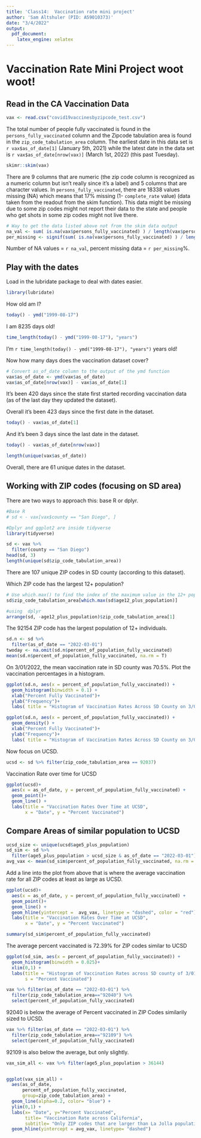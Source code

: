 ```yaml
---
title: 'Class14:  Vaccination rate mini project'
author: 'Sam Altshuler (PID: A59010373)'
date: "3/4/2022"
output:
  pdf_document:
    latex_engine: xelatex
---
```


# Vaccination Rate Mini Project woot woot!

## Read in the CA Vaccination Data
```r
vax <- read.csv("covid19vaccinesbyzipcode_test.csv")

```
The total number of people fully vaccinated is found in the `persons_fully_vaccinated` column and the Zipcode tabulation area is found in the `zip_code_tabulation_area` column. 
The earliest date in this data set is `r vax$as_of_date[1]` (January 5th, 2021) while the latest date in the data set is `r vax$as_of_date[nrow(vax)]` (March 1st, 2022) (this past Tuesday).

```r
skimr::skim(vax)
```

There are 9 columns that are numeric (the zip code column is recognized as a numeric column but isn't really since it's a label) and 5 columns that are character values. In `persons_fully_vaccinated`, there are 18338 values missing (NA) which means that 17% missing (1- `complete_rate` value) (data taken from the readout from the skim function). This data might be missing due to some zip codes might not report their data to the state and people who get shots in some zip codes might not live there.  
```r
# Way to get the data listed above not from the skim data output
na_val <- sum( is.na(vax$persons_fully_vaccinated) ) / length(vax$persons_fully_vaccinated)
per_missing <- signif(sum( is.na(vax$persons_fully_vaccinated) ) / length(vax$persons_fully_vaccinated)*100, 2)
```

Number of NA values = ` r na_val`, percent missing data = `r per_missing`%.

## Play with the dates
Load in the lubridate package to deal with dates easier.
```r
library(lubridate)
```
How old am I?
```r
today() - ymd("1999-08-17")
```
I am 8235 days old!

```r
time_length(today() - ymd("1999-08-17"), "years")
```
I'm `r time_length(today() - ymd("1999-08-17"), "years")`  years old!

Now how many days does the vaccination dataset cover?
```r
# Convert as_of_date column to the output of the ymd function
vax$as_of_date <- ymd(vax$as_of_date)
vax$as_of_date[nrow(vax)] - vax$as_of_date[1]
```
It's been 420 days since the state first started recording vaccination data (as of the last day they updated the dataset).

Overall it's been 423 days since the first date in the dataset.
```r
today() - vax$as_of_date[1]
```

And it's been 3 days since the last date in the dataset. 
```r
today() - vax$as_of_date[nrow(vax)]
```
```r
length(unique(vax$as_of_date))
```
Overall, there are 61 unique dates in the dataset.

## Working with ZIP codes (focusing on SD area)

There are two ways to approach this: base R or dplyr.
```r
#Base R
# sd < - vax[vax$county == "San Diego", ]
```
```r
#Dplyr and ggplot2 are inside tidyverse
library(tidyverse)
```

```r
sd <- vax %>%
  filter(county == "San Diego")
head(sd, 3)
length(unique(sd$zip_code_tabulation_area))
```
There are 107 unique ZIP codes in SD county (according to this dataset).

Which ZIP code has the largest 12+ population?
```r
# Use which.max() to find the index of the maximum value in the 12+ population column
sd$zip_code_tabulation_area[which.max(sd$age12_plus_population)]

#using  dplyr
arrange(sd, -age12_plus_population)$zip_code_tabulation_area[1]
```
The 92154 ZIP code has the largest population of 12+ individuals.

```r
sd.n <- sd %>%
  filter(as_of_date == "2022-03-01")
twoday <- na.omit(sd.n$percent_of_population_fully_vaccinated)
mean(sd.n$percent_of_population_fully_vaccinated, na.rm = T)
```
On 3/01/2022, the mean vaccination rate in SD county was 70.5%.
Plot the vaccination percentages in a histogram.
```r
ggplot(sd.n, aes(x = percent_of_population_fully_vaccinated)) +
  geom_histogram(binwidth = 0.1) +
  xlab("Percent Fully Vaccinated")+
  ylab("Frequency")+
  labs( title = "Histogram of Vaccination Rates Across SD County on 3/01/22")
```

```r
ggplot(sd.n, aes(x = percent_of_population_fully_vaccinated)) +
  geom_density() +
  xlab("Percent Fully Vaccinated")+
  ylab("Frequency")+
  labs( title = "Histogram of Vaccination Rates Across SD County on 3/01/22")
```

Now focus on UCSD.
```r
ucsd <- sd %>% filter(zip_code_tabulation_area == 92037)
```

Vaccination Rate over time for UCSD
```r
ggplot(ucsd)+
  aes(x = as_of_date, y = percent_of_population_fully_vaccinated) +
  geom_point()+
  geom_line() +
  labs(title = "Vaccination Rates Over Time at UCSD",
       x = "Date", y = "Percent Vaccinated")
```

## Compare Areas of similar population to UCSD

```r
ucsd_size <- unique(ucsd$age5_plus_population)
sd_sim <- sd %>% 
  filter(age5_plus_population > ucsd_size & as_of_date == "2022-03-01")
avg_vax <- mean(sd_sim$percent_of_population_fully_vaccinated, na.rm = T)
```

Add a line into the plot from above that is where the average vaccination rate for all ZIP codes at least as large as UCSD.

```r
ggplot(ucsd)+
  aes(x = as_of_date, y = percent_of_population_fully_vaccinated) +
  geom_point()+
  geom_line() +
  geom_hline(yintercept =  avg_vax, linetype = "dashed", color = "red")+
  labs(title = "Vaccination Rates Over Time at UCSD",
       x = "Date", y = "Percent Vaccinated")
```
```r
summary(sd_sim$percent_of_population_fully_vaccinated)
```
The average percent vaccinated is 72.39% for ZIP codes similar to UCSD
```r
ggplot(sd_sim, aes(x = percent_of_population_fully_vaccinated)) +
  geom_histogram(binwidth = 0.025)+
  xlim(0,1) +
  labs(title = "Histogram of Vaccination Rates across SD county of 3/01/2022",
       s = "Percent Vaccinated")
```
```r
vax %>% filter(as_of_date == "2022-03-01") %>%  
  filter(zip_code_tabulation_area=="92040") %>%
  select(percent_of_population_fully_vaccinated)
```

92040 is below the average of Percent vaccinated in ZIP Codes similarily sized to UCSD.
```r
vax %>% filter(as_of_date == "2022-03-01") %>%  
  filter(zip_code_tabulation_area=="92109") %>%
  select(percent_of_population_fully_vaccinated)
```
92109 is also below the average, but only slightly.


```r
vax_sim_all <- vax %>% filter(age5_plus_population > 36144)


ggplot(vax_sim_all) +
  aes(as_of_date,
      percent_of_population_fully_vaccinated, 
      group=zip_code_tabulation_area) +
  geom_line(alpha=0.2, color= "blue") +
  ylim(0,1) +
  labs(x= "Date", y="Percent Vaccinated",
       title= "Vaccination Rate across California",
       subtitle= "Only ZIP codes that are larger than La Jolla population") +
  geom_hline(yintercept = avg_vax, linetype= "dashed")
```

